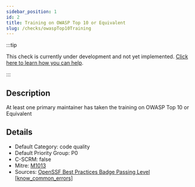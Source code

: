 ```yaml
---
sidebar_position: 1
id: 2
title: Training on OWASP Top 10 or Equivalent
slug: /checks/owaspTop10Training
---
```


<!-- BANNER:START -->
:::tip

This check is currently under development and not yet implemented. [Click here to learn how you can help](/contribute).

:::
<!-- BANNER:END -->

<!-- DESCRIPTION:START -->
## Description
At least one primary maintainer has taken the training on OWASP Top 10 or Equivalent
<!-- DESCRIPTION:END -->

<!-- DETAILS:START -->
## Details
- Default Category: code quality
- Default Priority Group: P0
- C-SCRM: false
- Mitre: [M1013](https://attack.mitre.org/mitigations/M1013/)
- Sources: [OpenSSF Best Practices Badge Passing Level [know_common_errors]](https://www.bestpractices.dev/en/criteria?details=true&rationale=true#0.know_common_errors)

<!-- DETAILS:END -->
